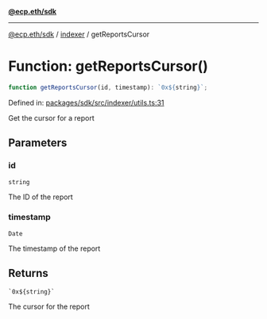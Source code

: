 [**@ecp.eth/sdk**](../../index.mdx)

***

[@ecp.eth/sdk](/sdk-reference/index.mdx) / [indexer](/sdk-reference/indexer/index.mdx) / getReportsCursor

# Function: getReportsCursor()

```ts
function getReportsCursor(id, timestamp): `0x${string}`;
```

Defined in: [packages/sdk/src/indexer/utils.ts:31](https://github.com/ecp-eth/comments-monorepo/blob/main/packages/sdk/src/indexer/utils.ts#L31)

Get the cursor for a report

## Parameters

### id

`string`

The ID of the report

### timestamp

`Date`

The timestamp of the report

## Returns

`` `0x${string}` ``

The cursor for the report
